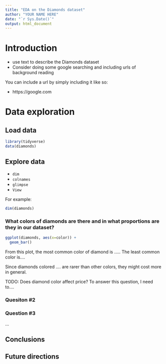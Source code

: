 ```yaml
---
title: "EDA on the Diamonds dataset"
author: "YOUR NAME HERE"
date: "`r Sys.Date()`"
output: html_document
---
```


# Introduction

- use text to describe the Diamonds dataset
- Consider doing some google searching and including urls of background reading

You can include a url by simply including it like so:

- https://google.com

# Data exploration

## Load data

```r
library(tidyverse)
data(diamonds)
```

## Explore data

- `dim`
- `colnames`
- `glimpse`
- `View`

For example:

```r
dim(diamonds)
```

### What colors of diamonds are there and in what proportions are they in our dataset?

```r
ggplot(diamonds, aes(x=color)) +
  geom_bar()
```

From this plot, the most common color of diamond is ..... The least common color is....

Since diamonds colored .... are rarer than other colors, they might cost more in general. 

TODO: Does diamond color affect price? To answer this question, I need to....

### Quesiton #2

### Question #3

...

## Conclusions

## Future directions